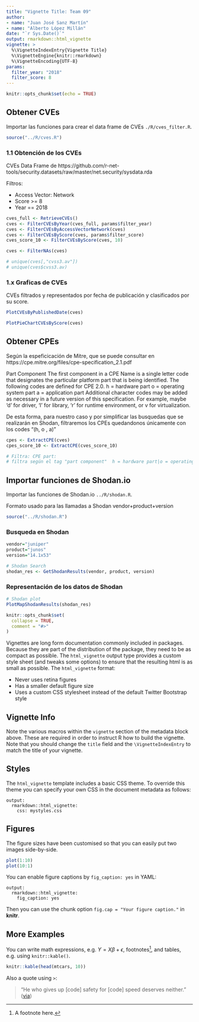 ```yaml
---
title: "Vignette Title: Team 09"
author: 
- name: "Juan José Sanz Martín"
- name: "Alberto López Millán"
date: "`r Sys.Date()`"
output: rmarkdown::html_vignette
vignette: >
  %\VignetteIndexEntry{Vignette Title}
  %\VignetteEngine{knitr::rmarkdown}
  %\VignetteEncoding{UTF-8}
params:
  filter_year: "2018"
  filter_score: 8
---
```


```r
knitr::opts_chunk$set(echo = TRUE)
```


## Obtener CVEs

Importar las funciones para crear el data frame de CVEs `./R/cves_filter.R`.

```r
source("../R/cves.R")
```

### 1.1 Obtención de los CVEs

CVEs Data Frame de https://github.com/r-net-tools/security.datasets/raw/master/net.security/sysdata.rda

Filtros:

- Access Vector: Network
- Score >= 8
- Year == 2018


```r
cves_full <- RetrieveCVEs()
cves <- FilterCVEsByYear(cves_full, params$filter_year)
cves <- FilterCVEsByAccessVectorNetwork(cves)
cves <- FilterCVEsByScore(cves, params$filter_score)
cves_score_10 <- FilterCVEsByScore(cves, 10) 

cves <- FilterNAs(cves)

# unique(cves[,"cvss3.av"])
# unique(cves$cvss3.av)
```

### 1.x Graficas de CVEs

CVEs filtrados y representados por fecha de publicación y clasificados por su score.

```r

PlotCVEsByPublishedDate(cves)

```


```r

PlotPieChartCVEsByScore(cves)

```

## Obtener CPEs

Según la espeficicación de Mitre, que se puede consultar en https://cpe.mitre.org/files/cpe-specification_2.1.pdf

Part Component
The first component in a CPE Name is a single letter code that designates the particular platform
part that is being identified. The following codes are defined for CPE 2.0.
 h = hardware part
 o = operating system part
 a = application part
Additional character codes may be added as necessary in a future version of this specification.
For example, maybe 'd' for driver, 'l' for library, 'r' for runtime environment, or v for
virtualization. 

De esta forma, para nuestro caso y por simplificar las busquedas que se realizarán en Shodan, filtraremos los CPEs quedandonos únicamente con los codes "(h, o , a)"


```r
cpes <- ExtractCPE(cves)
cpes_score_10 <- ExtractCPE(cves_score_10)

# Filtra: CPE part: 
# filtra según el tag "part component"  h = hardware part|o = operating system part|a = application part

```

## Importar funciones de Shodan.io

Importar las funciones de Shodan.io `../R/shodan.R`.

Formato usado para las llamadas a Shodan vendor+product+version

```r
source("../R/shodan.R")
```

### Busqueda en Shodan


```r

vendor="juniper"
product="junos"
version="14.1x53"

# Shodan Search
shodan_res <- GetShodanResults(vendor, product, version)

```


### Representación de los datos de Shodan


```r

# Shodan plot
PlotMapShodanResults(shodan_res)

```













```r
knitr::opts_chunk$set(
  collapse = TRUE,
  comment = "#>"
)
```

Vignettes are long form documentation commonly included in packages. Because they are part of the distribution of the package, they need to be as compact as possible. The `html_vignette` output type provides a custom style sheet (and tweaks some options) to ensure that the resulting html is as small as possible. The `html_vignette` format:

- Never uses retina figures
- Has a smaller default figure size
- Uses a custom CSS stylesheet instead of the default Twitter Bootstrap style

## Vignette Info

Note the various macros within the `vignette` section of the metadata block above. These are required in order to instruct R how to build the vignette. Note that you should change the `title` field and the `\VignetteIndexEntry` to match the title of your vignette.

## Styles

The `html_vignette` template includes a basic CSS theme. To override this theme you can specify your own CSS in the document metadata as follows:

    output: 
      rmarkdown::html_vignette:
        css: mystyles.css

## Figures

The figure sizes have been customised so that you can easily put two images side-by-side. 

```r
plot(1:10)
plot(10:1)
```

You can enable figure captions by `fig_caption: yes` in YAML:

    output:
      rmarkdown::html_vignette:
        fig_caption: yes

Then you can use the chunk option `fig.cap = "Your figure caption."` in **knitr**.

## More Examples

You can write math expressions, e.g. $Y = X\beta + \epsilon$, footnotes^[A footnote here.], and tables, e.g. using `knitr::kable()`.

```r
knitr::kable(head(mtcars, 10))
```

Also a quote using `>`:

> "He who gives up [code] safety for [code] speed deserves neither."
([via](https://twitter.com/hadleywickham/status/504368538874703872))

